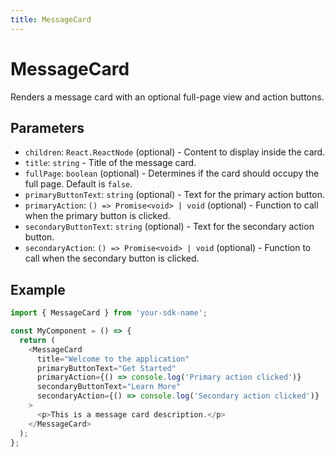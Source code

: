 ```yaml
---
title: MessageCard
---
```


# MessageCard

Renders a message card with an optional full-page view and action buttons.

## Parameters

- `children`: `React.ReactNode` (optional) - Content to display inside the card.
- `title`: `string` - Title of the message card.
- `fullPage`: `boolean` (optional) - Determines if the card should occupy the full page. Default is `false`.
- `primaryButtonText`: `string` (optional) - Text for the primary action button.
- `primaryAction`: `() => Promise<void> | void` (optional) - Function to call when the primary button is clicked.
- `secondaryButtonText`: `string` (optional) - Text for the secondary action button.
- `secondaryAction`: `() => Promise<void> | void` (optional) - Function to call when the secondary button is clicked.

## Example

```typescript
import { MessageCard } from 'your-sdk-name';

const MyComponent = () => {
  return (
    <MessageCard
      title="Welcome to the application"
      primaryButtonText="Get Started"
      primaryAction={() => console.log('Primary action clicked')}
      secondaryButtonText="Learn More"
      secondaryAction={() => console.log('Secondary action clicked')}
    >
      <p>This is a message card description.</p>
    </MessageCard>
  );
};
```
